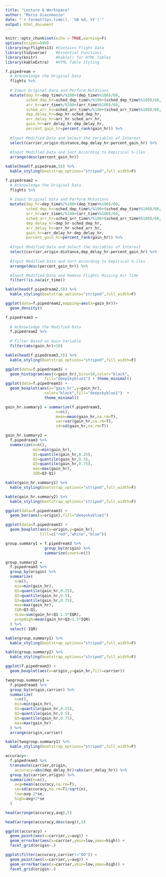 ```yaml
---
title: "Lecture 6 Workspace"
author: "Mario Giacomazzo"
date: "`r format(Sys.time(), '%B %d, %Y')`"
output: html_document
---
```


```r
knitr::opts_chunk$set(echo = TRUE,warning=F)
options(scipen=999)
library(nycflights13) #Contains Flight Data
library(tidyverse)    #Essential Functions
library(knitr)        #kable() for HTML Tables
library(kableExtra)   #HTML Table Styling
```


```r
f.pipedream = 
  # Acknowledge the Original Data
  flights %>%
  
  # Input Original Data and Perform Mutations
  mutate(dep_hr=dep_time%/%100+(dep_time%%100)/60,
         sched_dep_hr=sched_dep_time%/%100+(sched_dep_time%%100)/60,
         arr_hr=arr_time%/%100+(arr_time%%100)/60,
         sched_arr_hr=sched_arr_time%/%100+(sched_arr_time%%100)/60,
         dep_delay_hr=dep_hr-sched_dep_hr,
         arr_delay_hr=arr_hr-sched_arr_hr,
         gain_hr=arr_delay_hr-dep_delay_hr,
         percent_gain_hr=percent_rank(gain_hr)) %>%
  
  #Input Modified Data and Select the Variables of Interest
  select(carrier,origin:distance,dep_delay_hr:percent_gain_hr) %>%
  
  #Input Modified Data and Sort According to Empirical %-iles
  arrange(desc(percent_gain_hr))
```

```r
kable(head(f.pipedream,5)) %>%
  kable_styling(bootstrap_options="striped",full_width=F)
```

```r
f.pipedream2 = 
  # Acknowledge the Original Data
  flights %>%
  
  # Input Original Data and Perform Mutations
  mutate(dep_hr=dep_time%/%100+(dep_time%%100)/60,
         sched_dep_hr=sched_dep_time%/%100+(sched_dep_time%%100)/60,
         arr_hr=arr_time%/%100+(arr_time%%100)/60,
         sched_arr_hr=sched_arr_time%/%100+(sched_arr_time%%100)/60,
         dep_delay_hr=dep_hr-sched_dep_hr,
         arr_delay_hr=arr_hr-sched_arr_hr,
         gain_hr=arr_delay_hr-dep_delay_hr,
         percent_gain_hr=percent_rank(gain_hr)) %>%
  
  #Input Modified Data and Select the Variables of Interest
  select(carrier,origin:distance,dep_delay_hr:percent_gain_hr) %>%
  
  #Input Modified Data and Sort According to Empirical %-iles
  arrange(desc(percent_gain_hr)) %>%

  #Input Modified Data and Remove Flights Missing Air Time
  filter(!is.na(air_time))
```

```r
kable(head(f.pipedream2,5)) %>%
  kable_styling(bootstrap_options="striped",full_width=F)
```

```r
ggplot(data=f.pipedream2,mapping=aes(x=gain_hr))+
  geom_density()
```


```r
f.pipedream3 = 
  
  # Acknowledge the Modified Data
  f.pipedream2 %>%
  
  # Filter Based on Gain Variable
  filter(abs(gain_hr)<10)
```

```r
kable(head(f.pipedream3,5)) %>%
  kable_styling(bootstrap_options="striped",full_width=F)
```

```r
ggplot(data=f.pipedream3) +
  geom_histogram(aes(x=gain_hr),bins=50,color="black",
                 fill="deepskyblue1") + theme_minimal()
ggplot(data=f.pipedream3) + 
  geom_boxplot(aes(x="gain_hr",y=gain_hr),
                 color="black",fill="deepskyblue1")  +
                 theme_minimal()
```

```r
gain_hr.summary1 = summarize(f.pipedream3,
                      n=n(),
                      mean=mean(gain_hr,na.rm=T),
                      var=var(gain_hr,na.rm=T),
                      sd=sd(gain_hr,na.rm=T))

gain_hr.summary2 = 
  f.pipedream3 %>% 
  summarize(n=n(),
            min=min(gain_hr),
            Q1=quantile(gain_hr,0.25),
            Q2=quantile(gain_hr,0.5),
            Q3=quantile(gain_hr,0.75),
            max=max(gain_hr),
            IQR=Q3-Q1)
```

```r
kable(gain_hr.summary1) %>%
  kable_styling(bootstrap_options="striped",full_width=F)
```

```r
kable(gain_hr.summary2) %>%
  kable_styling(bootstrap_options="striped",full_width=F)
```

```r
ggplot(data=f.pipedream3) +
  geom_bar(aes(x=origin),fill="deepskyblue1")
```


```r
ggplot(data=f.pipedream3) +
  geom_boxplot(aes(x=origin,y=gain_hr),
               fill=c("red","white","blue"))
```

```r
group.summary1 = f.pipedream3 %>%
                 group_by(origin) %>%
                 summarize(count=n())

group.summary2 = 
  f.pipedream3 %>%
  group_by(origin) %>%
  summarize(
    n=n(),
    min=min(gain_hr),
    Q1=quantile(gain_hr,0.25),
    Q2=quantile(gain_hr,0.5),
    Q3=quantile(gain_hr,0.75),
    max=max(gain_hr),
    IQR=Q3-Q1,
    nLow=sum(gain_hr<Q1-1.5*IQR),
    propHigh=mean(gain_hr>Q3+1.5*IQR)
  ) %>%
  select(-IQR)
```

```r
kable(group.summary1) %>%
  kable_styling(bootstrap_options="striped",full_width=F)
```

```r
kable(group.summary2) %>%
  kable_styling(bootstrap_options="striped",full_width=F)
```


```r
ggplot(f.pipedream3) +
  geom_boxplot(aes(x=origin,y=gain_hr,fill=carrier))
```

```r
twogroup.summary1 = 
  f.pipedream3 %>% 
  group_by(origin,carrier) %>%
  summarize(
    n=n(),
    min=min(gain_hr),
    Q1=quantile(gain_hr,0.25),
    Q2=quantile(gain_hr,0.5),
    Q3=quantile(gain_hr,0.75),
    max=max(gain_hr)
  ) %>%
  arrange(origin,carrier)
```

```r
kable(twogroup.summary1) %>%
  kable_styling(bootstrap_options="striped",full_width=F)
```


```r
accuracy<-
  f.pipedream3 %>%
  transmute(carrier,origin,
    accuracy=abs(dep_delay_hr)+abs(arr_delay_hr)) %>%
  group_by(carrier,origin) %>%
  summarize(n=n(),
    avg=mean(accuracy,na.rm=T),
    se=sd(accuracy,na.rm=T)/sqrt(n),
    low=avg-2*se,
    high=avg+2*se
  )
```


```r
head(arrange(accuracy,avg),5)
```

```r
head(arrange(accuracy,desc(avg)),5)
```

```r
ggplot(accuracy) +
  geom_point(aes(x=carrier,y=avg)) +
  geom_errorbar(aes(x=carrier,ymin=low,ymax=high)) +
  facet_grid(origin~.)
```

```r
ggplot(filter(accuracy,carrier!="OO")) +
  geom_point(aes(x=carrier,y=avg)) +
  geom_errorbar(aes(x=carrier,ymin=low,ymax=high)) +
  facet_grid(origin~.)
```



